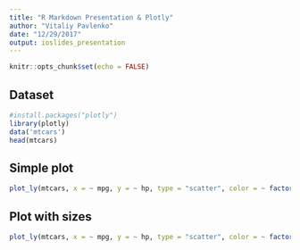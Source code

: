 ```yaml
---
title: "R Markdown Presentation & Plotly"
author: "Vitaliy Pavlenko"
date: "12/29/2017"
output: ioslides_presentation
---
```


```r
knitr::opts_chunk$set(echo = FALSE)
```

## Dataset 

```r
#install.packages("plotly")
library(plotly)
data('mtcars')
head(mtcars)
```

## Simple plot
```r
plot_ly(mtcars, x = ~ mpg, y = ~ hp, type = "scatter", color = ~ factor(cyl))
```

## Plot with sizes 
```r
plot_ly(mtcars, x = ~ mpg, y = ~ hp, type = "scatter", color = ~ factor(cyl), size = ~ qsec)
```
